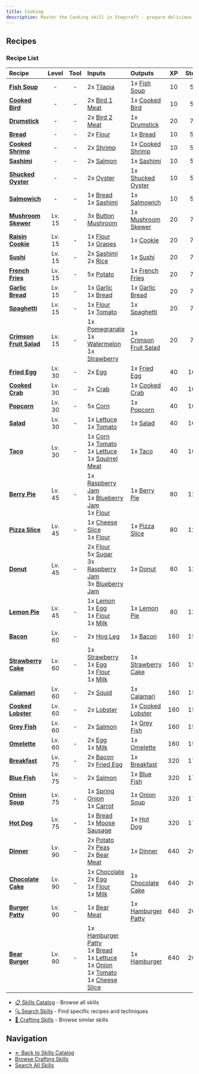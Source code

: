 ```yaml
---
title: Cooking
description: Master the Cooking skill in Stepcraft - prepare delicious and nutritious meals from raw ingredients
---
```


## Recipes

### Recipe List

| Recipe | Level | Tool | Inputs | Outputs | XP | Steps |
|:-------|:-----:|:----:|:-------|:--------|:--:|:-----:|
| <a id="fish_soup"></a>**[Fish Soup](/docs/resources/individual/fish_soup)** | - | - | 2x [Tilapia](/docs/resources/individual/tilapia) | 1x [Fish Soup](/docs/resources/individual/fish_soup) | 10 | 50 |
| <a id="cooked_bird"></a>**[Cooked Bird](/docs/resources/individual/cooked_bird)** | - | - | 2x [Bird 1 Meat](/docs/resources/individual/bird_1_meat) | 1x [Cooked Bird](/docs/resources/individual/cooked_bird) | 10 | 50 |
| <a id="drumstick"></a>**[Drumstick](/docs/resources/individual/drumstick)** | - | - | 2x [Bird 2 Meat](/docs/resources/individual/bird_2_meat) | 1x [Drumstick](/docs/resources/individual/drumstick) | 20 | 75 |
| <a id="bread"></a>**[Bread](/docs/items/individual/bread)** | - | - | 2x [Flour](/docs/resources/individual/flour) | 1x [Bread](/docs/items/individual/bread) | 10 | 50 |
| <a id="cooked_shrimp"></a>**[Cooked Shrimp](/docs/resources/individual/cooked_shrimp)** | - | - | 2x [Shrimp](/docs/resources/individual/shrimp) | 1x [Cooked Shrimp](/docs/resources/individual/cooked_shrimp) | 10 | 50 |
| <a id="sashimi"></a>**[Sashimi](/docs/resources/individual/sashimi)** | - | - | 2x [Salmon](/docs/resources/individual/salmon) | 1x [Sashimi](/docs/resources/individual/sashimi) | 10 | 50 |
| <a id="shucked_oyster"></a>**[Shucked Oyster](/docs/resources/individual/shucked_oyster)** | - | - | 2x [Oyster](/docs/resources/individual/oyster) | 1x [Shucked Oyster](/docs/resources/individual/shucked_oyster) | 10 | 50 |
| <a id="salmowich"></a>**[Salmowich](/docs/resources/individual/salmowich)** | - | - | 1x [Bread](/docs/items/individual/bread)<br/>1x [Sashimi](/docs/resources/individual/sashimi) | 1x [Salmowich](/docs/resources/individual/salmowich) | 10 | 50 |
| <a id="mushroom_skewer"></a>**[Mushroom Skewer](/docs/resources/individual/mushroom_skewer)** | Lv. 15 | - | 3x [Button Mushroom](/docs/resources/individual/button_mushroom) | 1x [Mushroom Skewer](/docs/resources/individual/mushroom_skewer) | 20 | 75 |
| <a id="raisin_cookie"></a>**[Raisin Cookie](/docs/items/individual/cookie)** | Lv. 15 | - | 1x [Flour](/docs/resources/individual/flour)<br/>1x [Grapes](/docs/resources/individual/grapes) | 1x [Cookie](/docs/items/individual/cookie) | 20 | 75 |
| <a id="sushi"></a>**[Sushi](/docs/resources/individual/sushi)** | Lv. 15 | - | 2x [Sashimi](/docs/resources/individual/sashimi)<br/>2x [Rice](/docs/resources/individual/rice) | 1x [Sushi](/docs/resources/individual/sushi) | 20 | 75 |
| <a id="french_fries"></a>**[French Fries](/docs/items/individual/french_fries)** | Lv. 15 | - | 5x [Potato](/docs/resources/individual/potato) | 1x [French Fries](/docs/items/individual/french_fries) | 20 | 75 |
| <a id="garlic_bread"></a>**[Garlic Bread](/docs/items/individual/garlic_bread)** | Lv. 15 | - | 1x [Garlic](/docs/resources/individual/garlic)<br/>1x [Bread](/docs/items/individual/bread) | 1x [Garlic Bread](/docs/items/individual/garlic_bread) | 20 | 75 |
| <a id="spaghetti"></a>**[Spaghetti](/docs/items/individual/spaghetti)** | Lv. 15 | - | 1x [Flour](/docs/resources/individual/flour)<br/>1x [Tomato](/docs/resources/individual/tomato) | 1x [Spaghetti](/docs/items/individual/spaghetti) | 20 | 75 |
| <a id="crimson_fruit_salad"></a>**[Crimson Fruit Salad](/docs/resources/individual/crimson_fruit_salad)** | Lv. 15 | - | 1x [Pomegranate](/docs/resources/individual/pomegranate)<br/>1x [Watermelon](/docs/resources/individual/watermelon)<br/>1x [Strawberry](/docs/resources/individual/strawberry) | 1x [Crimson Fruit Salad](/docs/resources/individual/crimson_fruit_salad) | 20 | 75 |
| <a id="fried_egg"></a>**[Fried Egg](/docs/resources/individual/fried_egg)** | Lv. 30 | - | 2x [Egg](/docs/resources/individual/egg) | 1x [Fried Egg](/docs/resources/individual/fried_egg) | 40 | 100 |
| <a id="cooked_crab"></a>**[Cooked Crab](/docs/resources/individual/cooked_crab)** | Lv. 30 | - | 2x [Crab](/docs/resources/individual/crab) | 1x [Cooked Crab](/docs/resources/individual/cooked_crab) | 40 | 100 |
| <a id="popcorn"></a>**[Popcorn](/docs/resources/individual/popcorn)** | Lv. 30 | - | 5x [Corn](/docs/resources/individual/corn) | 1x [Popcorn](/docs/resources/individual/popcorn) | 40 | 100 |
| <a id="salad"></a>**[Salad](/docs/resources/individual/salad)** | Lv. 30 | - | 1x [Lettuce](/docs/resources/individual/lettuce)<br/>1x [Tomato](/docs/resources/individual/tomato) | 1x [Salad](/docs/resources/individual/salad) | 40 | 100 |
| <a id="taco"></a>**[Taco](/docs/resources/individual/taco)** | Lv. 30 | - | 1x [Corn](/docs/resources/individual/corn)<br/>1x [Tomato](/docs/resources/individual/tomato)<br/>1x [Lettuce](/docs/resources/individual/lettuce)<br/>1x [Squirrel Meat](/docs/resources/individual/squirrel_meat) | 1x [Taco](/docs/resources/individual/taco) | 40 | 100 |
| <a id="berry_pie"></a>**[Berry Pie](/docs/items/individual/berry_pie)** | Lv. 45 | - | 1x [Raspberry Jam](/docs/items/individual/raspberry_jam)<br/>1x [Blueberry Jam](/docs/items/individual/blueberry_jam)<br/>1x [Flour](/docs/resources/individual/flour) | 1x [Berry Pie](/docs/items/individual/berry_pie) | 80 | 125 |
| <a id="pizza_slice"></a>**[Pizza Slice](/docs/items/individual/pizza_slice)** | Lv. 45 | - | 1x [Cheese Slice](/docs/resources/individual/cheese_slice)<br/>1x [Flour](/docs/resources/individual/flour) | 1x [Pizza Slice](/docs/items/individual/pizza_slice) | 80 | 125 |
| <a id="donut"></a>**[Donut](/docs/items/individual/donut)** | Lv. 45 | - | 2x [Flour](/docs/resources/individual/flour)<br/>5x [Sugar](/docs/resources/individual/sugar)<br/>3x [Raspberry Jam](/docs/items/individual/raspberry_jam)<br/>3x [Blueberry Jam](/docs/items/individual/blueberry_jam) | 1x [Donut](/docs/items/individual/donut) | 80 | 125 |
| <a id="lemon_pie"></a>**[Lemon Pie](/docs/items/individual/lemon_pie)** | Lv. 45 | - | 1x [Lemon](/docs/resources/individual/lemon)<br/>1x [Egg](/docs/resources/individual/egg)<br/>1x [Flour](/docs/resources/individual/flour)<br/>1x [Milk](/docs/resources/individual/milk) | 1x [Lemon Pie](/docs/items/individual/lemon_pie) | 80 | 125 |
| <a id="bacon"></a>**[Bacon](/docs/resources/individual/bacon)** | Lv. 60 | - | 2x [Hog Leg](/docs/resources/individual/hog_leg) | 1x [Bacon](/docs/resources/individual/bacon) | 160 | 150 |
| <a id="strawberry_cake"></a>**[Strawberry Cake](/docs/items/individual/strawberry_cake)** | Lv. 60 | - | 1x [Strawberry](/docs/resources/individual/strawberry)<br/>1x [Egg](/docs/resources/individual/egg)<br/>1x [Flour](/docs/resources/individual/flour)<br/>1x [Milk](/docs/resources/individual/milk) | 1x [Strawberry Cake](/docs/items/individual/strawberry_cake) | 160 | 150 |
| <a id="calamari"></a>**[Calamari](/docs/resources/individual/calamari)** | Lv. 60 | - | 2x [Squid](/docs/resources/individual/squid) | 1x [Calamari](/docs/resources/individual/calamari) | 160 | 150 |
| <a id="cooked_lobster"></a>**[Cooked Lobster](/docs/resources/individual/cooked_lobster)** | Lv. 60 | - | 2x [Lobster](/docs/resources/individual/lobster) | 1x [Cooked Lobster](/docs/resources/individual/cooked_lobster) | 160 | 150 |
| <a id="grey_fish"></a>**[Grey Fish](/docs/resources/individual/grey_fish)** | Lv. 60 | - | 2x [Salmon](/docs/resources/individual/salmon) | 1x [Grey Fish](/docs/resources/individual/grey_fish) | 160 | 150 |
| <a id="omelette"></a>**[Omelette](/docs/resources/individual/omelette)** | Lv. 60 | - | 2x [Egg](/docs/resources/individual/egg)<br/>1x [Milk](/docs/resources/individual/milk) | 1x [Omelette](/docs/resources/individual/omelette) | 160 | 150 |
| <a id="breakfast"></a>**[Breakfast](/docs/resources/individual/breakfast)** | Lv. 75 | - | 2x [Bacon](/docs/resources/individual/bacon)<br/>2x [Fried Egg](/docs/resources/individual/fried_egg) | 1x [Breakfast](/docs/resources/individual/breakfast) | 320 | 175 |
| <a id="blue_fish"></a>**[Blue Fish](/docs/resources/individual/blue_fish)** | Lv. 75 | - | 2x [Salmon](/docs/resources/individual/salmon) | 1x [Blue Fish](/docs/resources/individual/blue_fish) | 320 | 175 |
| <a id="onion_soup"></a>**[Onion Soup](/docs/resources/individual/onion_soup)** | Lv. 75 | - | 1x [Spring Onion](/docs/items/individual/spring_onion)<br/>1x [Carrot](/docs/resources/individual/carrot) | 1x [Onion Soup](/docs/resources/individual/onion_soup) | 320 | 175 |
| <a id="hot_dog"></a>**[Hot Dog](/docs/resources/individual/hot_dog)** | Lv. 75 | - | 1x [Bread](/docs/items/individual/bread)<br/>1x [Moose Sausage](/docs/resources/individual/moose_sausage) | 1x [Hot Dog](/docs/resources/individual/hot_dog) | 320 | 175 |
| <a id="dinner"></a>**[Dinner](/docs/resources/individual/dinner)** | Lv. 90 | - | 2x [Potato](/docs/resources/individual/potato)<br/>2x [Peas](/docs/resources/individual/peas)<br/>2x [Bear Meat](/docs/resources/individual/bear_meat) | 1x [Dinner](/docs/resources/individual/dinner) | 640 | 200 |
| <a id="chocolate_cake"></a>**[Chocolate Cake](/docs/items/individual/chocolate_cake)** | Lv. 90 | - | 1x [Chocolate](/docs/resources/individual/chocolate)<br/>2x [Egg](/docs/resources/individual/egg)<br/>1x [Flour](/docs/resources/individual/flour)<br/>1x [Milk](/docs/resources/individual/milk) | 1x [Chocolate Cake](/docs/items/individual/chocolate_cake) | 640 | 200 |
| <a id="burger_patty"></a>**[Burger Patty](/docs/resources/individual/hamburger_patty)** | Lv. 90 | - | 1x [Bear Meat](/docs/resources/individual/bear_meat) | 1x [Hamburger Patty](/docs/resources/individual/hamburger_patty) | 640 | 200 |
| <a id="bear_burger"></a>**[Bear Burger](/docs/resources/individual/hamburger)** | Lv. 90 | - | 1x [Hamburger Patty](/docs/resources/individual/hamburger_patty)<br/>1x [Bread](/docs/items/individual/bread)<br/>1x [Lettuce](/docs/resources/individual/lettuce)<br/>1x [Onion](/docs/resources/individual/onion)<br/>1x [Tomato](/docs/resources/individual/tomato)<br/>1x [Cheese Slice](/docs/resources/individual/cheese_slice) | 1x [Hamburger](/docs/resources/individual/hamburger) | 640 | 200 |## Related Content

- [📋 Skills Catalog](/docs/skills) - Browse all skills
- [🔍 Search Skills](/search) - Find specific recipes and techniques
- [📝 Crafting Skills](/docs/skills#crafting) - Browse similar skills

## Navigation

- [← Back to Skills Catalog](/docs/skills)
- [Browse Crafting Skills](/docs/skills#crafting)
- [Search All Skills](/search)
